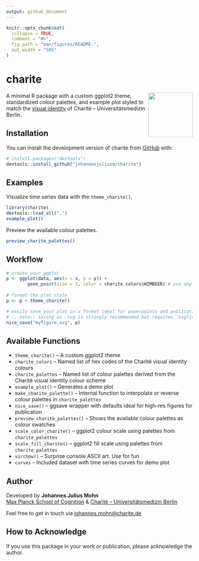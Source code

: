 ```yaml
---
output: github_document
---
```


<!-- README.md is generated from README.Rmd. Please edit that file -->

```r
knitr::opts_chunk$set(
  collapse = TRUE,
  comment = "#>",
  fig.path = "man/figures/README-",
  out.width = "50%"
)
```

# charite

<!-- badges: start -->
<!-- badges: end -->

<img src="man/figures/hex_charite.png" width="120" align="right" />

A minimal R package with a custom ggplot2 theme, standardized colour palettes, and example plot styled to match the [visual identity](https://marke.charite.de/d/Y3FxSwD6Tz3a) of Charité – Universitätsmedizin Berlin.

## Installation

You can install the development version of charite from [GitHub](https://github.com/johannesjuliusm/charite) with:

``` r
# install.packages("devtools")
devtools::install_github("johannesjuliusm/charite")
```

## Examples

Visualize time series data with the `theme_charite()`.

```r

library(charite)
devtools::load_all(".")
example_plot()
```

Preview the available colour palettes.

```r

preview_charite_palettes()
```

## Workflow

```r
# create your ggplot
p <- ggplot(data, aes(x = x, y = y)) +
        geom_point(size = 3, color = charite_colors$HIMBEER) # use any of the Charité colors
        
# format the plot style
p <- p + theme_charite()

# easily save your plot in a format ideal for powerpoints and publications
# .. note:: saving as .svg is strongly recommended but requires `svglite` to be installed
nice_save("myfigure.svg", p)
```

## Available Functions

- `theme_charite()` – A custom ggplot2 theme
- `charite_colors` – Named list of hex codes of the Charité visual identity colours
- `charite_palettes` – Named list of colour palettes derived from the Charité visual identity colour scheme
- `example_plot()` – Generates a demo plot
- `make_charite_palette()` – Internal function to interpolate or reverse colour palettes in `charite_palettes`
- `nice_save()` – ggsave wrapper with defaults ideal for high-res figures for publication
- `preview_charite_palettes()` – Shows the available colour palettes as colour swatches
- `scale_color_charite()` – ggplot2 colour scale using palettes from `charite_palettes`
- `scale_fill_charite()` – ggplot2 fill scale using palettes from `charite_palettes`
- `virchow()` – Surprise console ASCII art. Use for fun
- `curves` – Included dataset with time series curves for demo plot

## Author

Developed by **Johannes Julius Mohn**  
[Max Planck School of Cognition](https://cognition.maxplanckschools.org/en/doctoral-candidates/johannes-j-mohn) & [Charité – Universitätsmedizin Berlin](https://medpsych.charite.de/en/metas/person/person/address_detail/msc_johannes_mohn)

Feel free to get in touch via [johannes.mohn@charite.de](mailto:johannes.mohn@charite.de)

## How to Acknowledge

If you use this package in your work or publication, please acknowledge the author.